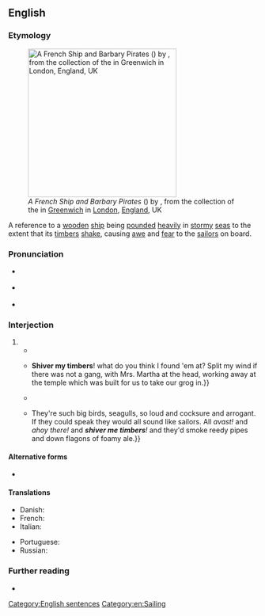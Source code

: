 ==English==
{{was wotd|2017|September|19}}

===Etymology===
[[File:A French Ship and Barbary Pirates (c 1615) by Aert Anthoniszoon.jpg|thumb|300px|''A French Ship and Barbary Pirates'' ({{circa2|1615|short=yes}}) by {{w|Aert Anthoniszoon}}, from the collection of the {{w|National Maritime Museum}} in [[Greenwich]] in [[London]], [[England]], UK]]

A reference to a [[wooden]] [[ship#Noun|ship]] being [[pound#Verb|pounded]] [[heavily]] in [[stormy]] [[sea]]s to the extent that its [[timber]]s [[shake#Verb|shake]], causing [[awe#Noun|awe]] and [[fear#Noun|fear]] to the [[sailor]]s on board.

===Pronunciation===
* {{a|RP}} {{IPA|/ˈʃɪvə maɪ ˈtɪmbəs/|lang=en}}
* {{a|GA}} {{IPA|/ˈʃɪvɚ maɪ ˈtɪmbɚs/|lang=en}}
* {{hyphenation|shi|ver my tim|bers|lang=en}}

===Interjection===
{{en-interj}}

# {{non-gloss definition|A [[mild]] [[oath]] expressing [[surprise]], [[disbelief]] or [[annoyance]]. It is [[stereotype|stereotypically]] regarded as being [[utter#Verb|uttered]] by [[pirate]]s.}}
#* {{quote-book|author=James Roberts|title=Rule Britannia! A Loyal Sketch, in Two Acts, as Performed with Universal Applause at the [[w:Theatre Royal Haymarket|Theatre Royal, Haymarket]]|location=London|publisher=Printed for Hookham and Carpenter, Old and New [[w:Bond Street|Bond-street]]|year=1794|section=Act II, scene i|page=26|pageurl=https://books.google.com/books?id=pNdZAAAAcAAJ&pg=PA26|oclc=228762542|passage=I was informed I ſhould meet my dear Anna ſomewhere in theſe woods: I have been ſteering all points of the compaſs, but in vain. However, after having given chaſe to an enemy, ſhall I tamely haul my wind when my miſtreſs is in view? No;—'''ſhiver my timbers''' if I do. The man who meanly deſerts his King or his miſtreſs, deſerves to be ſhot for a traitor to both!}}
#* {{quote-book|author=[Edward Dubois]|authorlink=Edward Dubois|chapter=XII|title=A Piece of Family Biography. In Three Volumes|location=London|publisher=Printed for [[w:John Bell (publisher)|J[ohn] Bell]], no. 148, [[w:Oxford Street|Oxford-Street]], opposite [[w:Bond Street|New Bond-Street]]|year=1799|volume=II|page=216|pageurl=https://books.google.com.sg/books?id=v60BAAAAQAAJ&pg=RA1-PA216|oclc=753432205|passage=I weighed anchor inſtantly, and bore up right a-head to Dynevawr-houſe as faſt as my wooden leg would carry me. {{...}} '''Shiver my timbers'''! what do you think I found 'em at? Split my wind if there was not a gang, with Mrs. Martha at the head, working away at the temple which was built for us to take our grog in.}}
#* {{quote-book|author=Robert Louis Stevenson|authorlink=Robert Louis Stevenson|chapter=At the Sign of the ‘Spy-Glass’|title={{w|Treasure Island}}|location=London; Paris; New York, N.Y.|publisher=[[w:Cassell (publisher)|Cassell & Company, Limited]]|year=1881–1882|year_published=1883|page=66|pageurl=https://books.google.com/books?id=3dwNAAAAQAAJ&pg=PA66|oclc=702939134|passage="The score!" he burst out. "Three goes o' rum! Why, '''shiver my timbers''', if I hadn't forgotten my score!" And, falling on a bench, he laughed until the tears ran down his cheeks.}}
#* {{quote-book|author=Daisy Jordan|chapter=19|title=Wild about Harry|location=London|publisher={{w|Bantam Books}}|year=2005|page=263|pageurl=https://books.google.com/books?id=sYDWwrrupJwC&pg=PA263|isbn=978-0-553-81726-3|passage=When I wake up the next morning there's a seagull on my windowsill. {{...}} They're such big birds, seagulls, so loud and cocksure and arrogant. If they could speak they would all sound like sailors. All ''avast!'' and ''ahoy there!'' and '''''shiver me timbers'''!'' and they'd smoke reedy pipes and down flagons of foamy ale.}}

====Alternative forms====
* {{l|en|shiver me timbers}}

====Translations====
{{trans-top|mild oath stereotypically regarded as being uttered by pirates}}
* Danish: {{t|da|splitte mine bramsejl}} {{gloss|break my topgallant sails}}
* French: {{t|fr|mille sabords}} {{gloss|a thousand gunports}}
* Italian: {{t|it|per mille balene}} {{gloss| for a thousand whales}}
{{trans-mid}}
* Portuguese: {{t+|pt|macacos me mordam}} {{qualifier|literally: may monkeys bite me}}
* Russian: {{t+|ru|разрази меня гром}} {{gloss|may thunder strike me}}
{{trans-bottom}}

===Further reading===
* {{pedia}}

[[Category:English sentences]]
[[Category:en:Sailing]]